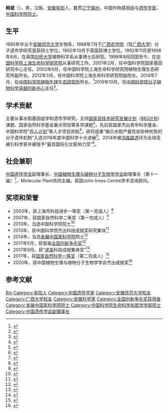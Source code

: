 {{otheruses|other=名为韩斌的其他人物|韩斌}}
{{Infobox scientist
| name              = 韩斌
| birth_date        = {{birth date and age|1963|4|15}}<ref>{{cite web|url=https://ysg.ckcest.cn/html/details/1000718/index.html|title=韩斌
|publisher=院士馆|accessdate=2022-05-09}}</ref>
| birth_place       = {{CHN}}[[安徽省|安徽省]][[阜阳市|阜阳市]]
| nationality       = {{PRC}}
| field             = [[水稻基因组|水稻基因组]]、[[遗传学|遗传学]]
| residence         = [[上海市|上海市]]
| workplaces        = [[中国科学院分子植物科学卓越创新中心|中国科学院分子植物科学卓越创新中心]]
| alma_mater        = [[安徽师范大学|安徽师范大学]]<br />[[广西大学|广西大学]]<br />{{link-en|John Innes Centre}}
| prizes            = {{Awards|award=[[国家自然科学二等奖|国家自然科学二等奖]]|year=2007年}}{{Awards|award=[[全国创新争先奖|全国创新争先奖]]|year=2017年}}{{Awards|award=[[国家自然科学一等奖|国家自然科学一等奖]]|year=2017年}}
}}

'''韩斌'''（{{bd|1963年|4月15日}}），男，汉族，[[安徽|安徽]][[阜阳市|阜阳]]人，籍贯[[辽宁|辽宁]][[锦州|锦州]]，中国作物基因组与[[遗传学家|遗传学家]]，[[中国科学院院士|中国科学院院士]]。

== 生平 ==
1985年毕业于[[安徽师范大学|安徽师范大学]]生物系，1988年7月于[[广西农学院|广西农学院]]（现[[广西大学|广西大学]]）分子遗传学研究室获硕士学位，1992年10月于英国{{link-en|John Innes Centre}}获博士学位。1992年11月至1998年8月，在英国[[剑桥大学|剑桥大学]]植物科学系从事博士后研究。1998年8月回国至今，在[[中国科学院上海生命科学研究院|中国科学院上海生命科学研究院]]从事研究工作。2001年2月，任中国科学院国家基因研究中心主任。2002年6月，任中国科学院上海生命科学研究院植物生理生态研究所副所长。2012年3月，任中国科学院上海生命科学研究院副院长。2014年7月，任[[中国科学院植物生理生态研究所|中国科学院植物生理生态研究所]]所长。<ref>{{cite web|url=http://people.ucas.edu.cn/~0003295|title=个人主页-韩斌|publisher=中国科学院大学|accessdate=2020-11-05|archive-date=2019-01-23|archive-url=https://web.archive.org/web/20190123052642/http://people.ucas.edu.cn/~0003295|dead-url=no}}</ref>2019年10月，任[[中国科学院分子植物科学卓越创新中心|中国科学院分子植物科学卓越创新中心]]主任<ref>{{cite news|url=http://www.pe.cas.cn/xzrm/ysgdwldrm/shfy/201911/t20191127_4725478.html|title=中共中国科学院党组关于韩斌等同志任职的通知|publisher=中国科学院人事局|accessdate=2019-11-27|archive-date=2020-11-18|archive-url=https://web.archive.org/web/20201118013544/http://www.pe.cas.cn/xzrm/ysgdwldrm/shfy/201911/t20191127_4725478.html|dead-url=no}}</ref>。

== 学术贡献 ==
主要从事水稻基因组学和遗传学研究，主持[[国家高技术研究发展计划|国家高技术研究发展计划]]（[[863计划|863计划]]）课题、国家自然科学基金重点项目等多项课题<ref>{{cite web|url=http://www.cemps.cas.cn/sourcedb_sippe/zw/zjrc/201812/t20181219_5218197.html|title=人才队伍 韩斌|publisher=中国科学院分子植物科学卓越创新中心/植物生理生态研究所|accessdate=2020-11-05|archive-date=2020-07-28|archive-url=https://web.archive.org/web/20200728033958/http://www.cemps.cas.cn/sourcedb_sippe/zw/zjrc/201812/t20181219_5218197.html|dead-url=no}}</ref>，先后获国家杰出青年科学基金、中国科学院“[[百人计划|百人计划]]”等人才项目资助<ref>{{cite web|url=http://lst.gxu.edu.cn/info/1216/3705.htm|title=校友风采 韩斌院士简介|publisher=广西大学生命科学与技术学院|accessdate=2019-03-18|archive-date=2019-06-09|archive-url=https://web.archive.org/web/20190609060559/http://lst.gxu.edu.cn/info/1216/3705.htm|dead-url=no}}</ref>，研究成果“揭示水稻产量性状杂种优势的分子遗传机制”入选2016年度中国科学十大进展<ref>{{cite news|url=https://www.cingta.com/detail/2778|title=科技部发布2016年度中国科学十大进展|publisher=青塔网|date=2017-02-22|accessdate=2019-03-18|archive-date=2019-06-03|archive-url=https://web.archive.org/web/20190603180509/https://www.cingta.com/detail/2778|dead-url=no}}</ref>。2014年被[[汤森路透|汤森路透]]评为全球高被引科学家并被授予“最具国际引文影响力奖”<ref>{{cite web|url=http://www.ncgr.ac.cn/neir.asp?id=449|title=首届中国引文桂冠奖在京颁奖|publisher=中国科学院国家基因研究中心|accessdate=2020-11-05|archive-date=2020-11-27|archive-url=https://web.archive.org/web/20201127205920/http://www.ncgr.ac.cn/neir.asp?id=449|dead-url=no}}</ref>。

== 社会兼职 ==
[[中国遗传学会|中国遗传学会]]副理事长，[[中国植物生理与植物分子生物学学会|中国植物生理与植物分子生物学学会]]副理事长（第十一届）<ref>{{cite web|url=https://www.cspb.org.cn/about_3_11.html|title=中国植物生理与植物分子生物学学会第十一届理事会|publisher=中国植物生理与植物分子生物学学会|accessdate=2020-11-05|archive-date=2020-11-10|archive-url=https://web.archive.org/web/20201110071457/https://www.cspb.org.cn/about_3_11.html|dead-url=no}}</ref>，Molecular Plant共同主编，英国John Innes Centre学术咨询顾问。

== 奖项和荣誉 ==
* 2003年，获上海市科技进步一等奖（第一完成人）<ref>{{cite web|url=http://www.sibs.cas.cn/xwdt/zhxw/201412/t20141211_4273102.html|title=生科院7项科研成果获2003年度上海市科技进步奖|date=2004-04-20|publisher=中国科学院上海生命科学研究院|accessdate=2019-03-18|archive-date=2019-06-08|archive-url=https://web.archive.org/web/20190608083048/http://www.sibs.cas.cn/xwdt/zhxw/201412/t20141211_4273102.html|dead-url=yes}}</ref>
* 2007年，获国家自然科学二等奖（第一完成人）<ref>{{cite web|url=http://www.most.gov.cn/ztzl/gjkxjsjldh/jldh2007/jldh07jlgg/200801/t20080108_58266.htm|title=2007年度国家自然科学奖获奖项目|date=2008-01-08|publisher=中华人民共和国科学技术部|access-date=2018-04-18|archive-date=2015-07-26|archive-url=https://web.archive.org/web/20150726000306/http://www.most.gov.cn/ztzl/gjkxjsjldh/jldh2007/jldh07jlgg/200801/t20080108_58266.htm|dead-url=no}}</ref>
* 2013年，当选中国科学院院士<ref>{{cite web|url=http://www.casad.cas.cn/aca/371/smkxhyxxb-201312-t20131219_4002010.html|title=院士信息 韩斌|publisher=中国科学院|accessdate=2019-03-18|archive-date=2018-12-11|archive-url=https://web.archive.org/web/20181211051147/http://www.casad.cas.cn/aca/371/smkxhyxxb-201312-t20131219_4002010.html|dead-url=no}}</ref>
* 2013年，获中国科学院杰出科技成就奖研究集体<ref>{{cite news|url=http://www.cas.cn/zt/hyzt/2014ygzhy/2013jccjj/201401/t20140108_4012580.shtml|title=中国科学院隆重颁发2013年度杰出科技成就奖|publisher=中国科学院|date=2014-01-08|accessdate=2020-11-05|archive-date=2020-04-04|archive-url=https://web.archive.org/web/20200404200258/http://www.cas.cn/zt/hyzt/2014ygzhy/2013jccjj/201401/t20140108_4012580.shtml|dead-url=no}}</ref>
* 2014年，当选[[发展中国家科学院|发展中国家科学院]]院士<ref>{{cite news|url=http://news.sciencenet.cn/htmlnews/2014/10/306443.shtm|title=韩斌院士当选发展中国家科学院院士|publisher=科学网|date=2014-10-30|accessdate=2019-03-18|archive-date=2019-06-03|archive-url=https://web.archive.org/web/20190603021800/http://news.sciencenet.cn/htmlnews/2014/10/306443.shtm|dead-url=no}}</ref>
* 2017年5月，获首届[[全国创新争先奖|全国创新争先奖]]<ref>{{cite news|url=http://www.cas.cn/tt/201705/t20170531_4603357.shtml|title=中科院多个团队和个人获首届全国创新争先奖|publisher=中国科学院|date=2017-05-31|accessdate=2018-04-18|archive-date=2020-10-29|archive-url=https://web.archive.org/web/20201029081303/http://www.cas.cn/tt/201705/t20170531_4603357.shtml|dead-url=no}}</ref>
* 2017年9月，获“[[求是科技基金会|求是]]科技成就集体奖”<ref>{{cite news|url=http://news.sciencenet.cn/htmlnews/2017/9/388353.shtm|title=2017年度“求是奖颁奖典礼”在复旦大学举行|publisher=科学网|date=2017-09-16|accessdate=2020-11-05|archive-date=2017-09-17|archive-url=https://web.archive.org/web/20170917051031/http://news.sciencenet.cn/htmlnews/2017/9/388353.shtm|dead-url=no}}</ref>
* 2017年，获[[国家自然科学一等奖|国家自然科学一等奖]]（第二完成人）<ref>{{cite web|url=http://www.most.gov.cn/ztzl/gjkxjsjldh/jldh2017/jldh17jlgg/201801/t20180103_137371.htm|title=2017年度国家自然科学奖获奖项目目录|publisher=中华人民共和国科学技术部|date=2018-01-08|access-date=2018-04-12|archive-date=2018-04-12|archive-url=https://web.archive.org/web/20180412212132/http://www.most.gov.cn/ztzl/gjkxjsjldh/jldh2017/jldh17jlgg/201801/t20180103_137371.htm|dead-url=no}}</ref>
* 2020年，获中国植物生理与植物分子生物学学会杰出成就奖<ref>{{cite news|url=https://www.cspb.org.cn/news/2458.html|title=2020年全国植物生物学大会在深圳召开|publisher=中国植物生理与植物分子生物学学会|date=2020-10-12|accessdate=2020-11-05|archive-date=2021-02-27|archive-url=https://web.archive.org/web/20210227161358/https://www.cspb.org.cn/news/2458.html|dead-url=no}}</ref>

== 参考文献 ==
{{Reflist|2}}

{{中国科学院生命科学和医学学部院士}}
{{Navboxes
| title  = 韩斌在[[中国遗传学会|中国遗传学会]]的职务
| list1  =
{{中国遗传学会第九届理事会}}
{{中国遗传学会第十届理事会}}
}}

{{Authority control}}
{{DEFAULTSORT:Han韩}}
[[Category:韩姓|Bin]]
[[Category:阜阳人|Category:阜阳人]]
[[Category:中国遗传学家|Category:中国遗传学家]]
[[Category:安徽师范大学校友|Category:安徽师范大学校友]]
[[Category:广西大学校友|Category:广西大学校友]]
[[Category:安徽科学家|Category:安徽科学家]]
[[Category:全国创新争先奖获得者|Category:全国创新争先奖获得者]]
[[Category:发展中国家科学院院士|Category:发展中国家科学院院士]]
[[Category:中国科学院生命科学和医学学部院士|Category:中国科学院生命科学和医学学部院士]]
[[Category:中国遗传学会副理事长|Category:中国遗传学会副理事长]]